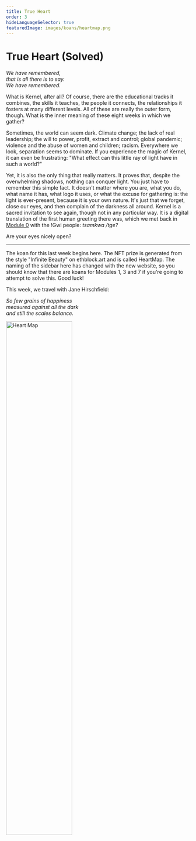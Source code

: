 ```yaml
---
title: True Heart
order: 3
hideLanguageSelector: true
featuredImage: images/koans/heartmap.png
---
```


# True Heart (Solved)

_We have remembered,_  
_that is all there is to say._  
_We have <Link to="https://thebluebook.co.za/four-part-harmony/">remembered</Link>._  

What is Kernel, after all? Of course, there are the educational tracks it combines, the skills it teaches, the people it connects, the relationships it fosters at many different levels. All of these are really the outer form, though. What is the inner meaning of these eight weeks in which we gather?

Sometimes, the world can seem dark. Climate change; the lack of real leadership; the will to power, profit, extract and control; global pandemic; violence and the abuse of women and children; racism. Everywhere we look, separation seems to dominate. If you experience the magic of Kernel, it can even be frustrating: "What effect can this little ray of light have in such a world?"

Yet, it is also the only thing that really matters. It proves that, despite the overwhelming shadows, nothing can conquer light. You just have to remember this simple fact. It doesn't matter where you are, what you do, what name it has, what logo it uses, or what the excuse for gathering is: the light is ever-present, because it is your own nature. It's just that we forget, close our eyes, and then complain of the darkness all around. Kernel is a sacred invitation to see again, though not in any particular way. It is a digital translation of the first human greeting there was, which we met back in [Module 0](/learn/module-0/conversation) with the !Gwi people: _tsamkwa /tge?_

Are your eyes nicely open?

---

The koan for this last week begins <Link to="https://libraryofbabel.info/bookmark.cgi?trueheart">here</Link>. The NFT prize is generated from the style "Infinite Beauty" on ethblock.art and is called <Link to="https://ethblock.art/view/266">HeartMap</Link>. The naming of the sidebar here has changed with the new website, so you should know that there are koans for Modules 1, 3 and 7 if you're going to attempt to solve this. Good luck!


This week, we travel with <Link to="https://www.brainpickings.org/2019/10/23/the-weighing-jane-hirshfield/">Jane Hirschfield</Link>:

_So few grains of happiness_  
_measured against all the dark_  
_and still the scales balance._  

<Aligner center>
<Image style="width:60%" alt="Heart Map" src="/images/koans/heartmap.png" />
</Aligner>